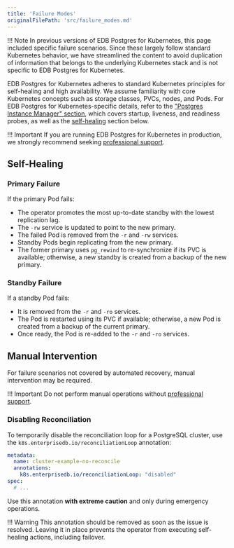 ```yaml
---
title: 'Failure Modes'
originalFilePath: 'src/failure_modes.md'
---
```




!!! Note
    In previous versions of EDB Postgres for Kubernetes, this page included specific failure
    scenarios. Since these largely follow standard Kubernetes behavior, we have
    streamlined the content to avoid duplication of information that belongs to the
    underlying Kubernetes stack and is not specific to EDB Postgres for Kubernetes.

EDB Postgres for Kubernetes adheres to standard Kubernetes principles for self-healing and
high availability. We assume familiarity with core Kubernetes concepts such as
storage classes, PVCs, nodes, and Pods. For EDB Postgres for Kubernetes-specific details,
refer to the ["Postgres Instance Manager" section](instance_manager.md), which
covers startup, liveness, and readiness probes, as well as the
[self-healing](#self-healing) section below.

!!! Important
    If you are running EDB Postgres for Kubernetes in production, we strongly recommend
    seeking [professional support](https://cloudnative-pg.io/support/).

## Self-Healing

### Primary Failure

If the primary Pod fails:

-   The operator promotes the most up-to-date standby with the lowest replication
    lag.
-   The `-rw` service is updated to point to the new primary.
-   The failed Pod is removed from the `-r` and `-rw` services.
-   Standby Pods begin replicating from the new primary.
-   The former primary uses `pg_rewind` to re-synchronize if its PVC is available;
    otherwise, a new standby is created from a backup of the new primary.

### Standby Failure

If a standby Pod fails:

-   It is removed from the `-r` and `-ro` services.
-   The Pod is restarted using its PVC if available; otherwise, a new Pod is
    created from a backup of the current primary.
-   Once ready, the Pod is re-added to the `-r` and `-ro` services.

## Manual Intervention

For failure scenarios not covered by automated recovery, manual intervention
may be required.

!!! Important
    Do not perform manual operations without [professional support](https://cloudnative-pg.io/support/).

### Disabling Reconciliation

To temporarily disable the reconciliation loop for a PostgreSQL cluster, use
the `k8s.enterprisedb.io/reconciliationLoop` annotation:

```yaml
metadata:
  name: cluster-example-no-reconcile
  annotations:
    k8s.enterprisedb.io/reconciliationLoop: "disabled"
spec:
  # ...
```

Use this annotation **with extreme caution** and only during emergency
operations.

!!! Warning
    This annotation should be removed as soon as the issue is resolved. Leaving
    it in place prevents the operator from executing self-healing actions,
    including failover.
